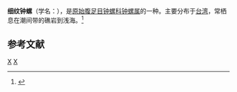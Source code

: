 {{Speciesbox
| genus = Trochus
| species = hanleyanus
| authority = Reeve, 1842
}}
'''细纹钟螺'''（学名：''{{lang|la|Trochus hanleyanus}}''），是[[原始腹足目|原始腹足目]][[钟螺科|钟螺科]][[钟螺属|钟螺属]]的一种。主要分布于[[台湾|台湾]]，常栖息在潮间带的礁岩到浅海。<ref>{{cite web|url=http://shell.sinica.edu.tw/chinese/shellbase_detail.php?science_no=119|title=国际贝库：细纹钟螺|publisher=台湾贝类资料库|accessdate=2009-08-11|archive-date=2016-03-04|archive-url=https://web.archive.org/web/20160304105018/http://shell.sinica.edu.tw/chinese/shellbase_detail.php?science_no=119|dead-url=no}}</ref>

== 参考文献 ==
{{reflist}}
{{taxonbar}}

[[Category:1842年描述的动物|X]]
[[Category:钟螺属|X]]
